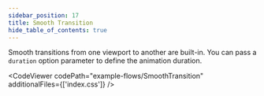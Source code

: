```yaml
---
sidebar_position: 17
title: Smooth Transition
hide_table_of_contents: true
---
```



Smooth transitions from one viewport to another are built-in. You can pass a `duration` option parameter to define the animation duration.

<CodeViewer codePath="example-flows/SmoothTransition" additionalFiles={['index.css']} />
